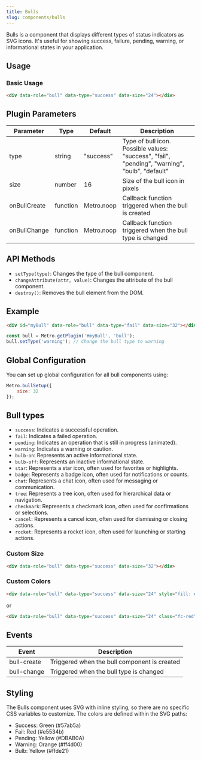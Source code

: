```yaml
---
title: Bulls
slug: components/bulls
---
```


Bulls is a component that displays different types of status indicators as SVG icons. It's useful for showing success, failure, pending, warning, or informational states in your application.

## Usage

<CodePen user="olton" hash="MYwXoNL" height="700"/>

### Basic Usage

```html
<div data-role="bull" data-type="success" data-size="24"></div>
```

## Plugin Parameters

| Parameter | Type | Default | Description |
| --- | --- | --- | --- |
| type | string | "success" | Type of bull icon. Possible values: "success", "fail", "pending", "warning", "bulb", "default" |
| size | number | 16 | Size of the bull icon in pixels |
| onBullCreate | function | Metro.noop | Callback function triggered when the bull is created |
| onBullChange | function | Metro.noop | Callback function triggered when the bull type is changed |

## API Methods

- `setType(type)`: Changes the type of the bull component.
- `changeAttribute(attr, value)`: Changes the attribute of the bull component.
- `destroy()`: Removes the bull element from the DOM.

## Example

```html
<div id="myBull" data-role="bull" data-type="fail" data-size="32"></div>
```

```javascript
const bull = Metro.getPlugin('#myBull', 'bull');
bull.setType('warning'); // Change the bull type to warning
```

## Global Configuration

You can set up global configuration for all bull components using:

```javascript
Metro.bullSetup({
    size: 32
});
```

## Bull types

- `success`: Indicates a successful operation.
- `fail`: Indicates a failed operation.
- `pending`: Indicates an operation that is still in progress (animated).
- `warning`: Indicates a warning or caution.
- `bulb-on`: Represents an active informational state.
- `bulb-off`: Represents an inactive informational state.
- `star`: Represents a star icon, often used for favorites or highlights.
- `badge`: Represents a badge icon, often used for notifications or counts.
- `chat`: Represents a chat icon, often used for messaging or communication.
- `tree`: Represents a tree icon, often used for hierarchical data or navigation.
- `checkmark`: Represents a checkmark icon, often used for confirmations or selections.
- `cancel`: Represents a cancel icon, often used for dismissing or closing actions.
- `rocket`: Represents a rocket icon, often used for launching or starting actions.


### Custom Size
```html
<div data-role="bull" data-type="success" data-size="32"></div>
```

### Custom Colors
```html
<div data-role="bull" data-type="success" data-size="24" style="fill: #57ab5a;"></div>
```
or
```html
<div data-role="bull" data-type="success" data-size="24" class="fc-red"></div>
```
## Events

| Event | Description |
| --- | --- |
| bull-create | Triggered when the bull component is created |
| bull-change | Triggered when the bull type is changed |

## Styling

The Bulls component uses SVG with inline styling, so there are no specific CSS variables to customize. The colors are defined within the SVG paths:

- Success: Green (#57ab5a)
- Fail: Red (#e5534b)
- Pending: Yellow (#DBAB0A)
- Warning: Orange (#ff4d00)
- Bulb: Yellow (#ffde21)

